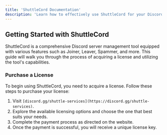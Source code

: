 ```yaml
---
title: 'ShuttleCord Documentation'
description: 'Learn how to effectively use ShuttleCord for your Discord server management.'
---
```


## Getting Started with ShuttleCord

ShuttleCord is a comprehensive Discord server management tool equipped with various features such as Joiner, Leaver, Spammer, and more. This guide will walk you through the process of acquiring a license and utilizing the tool's capabilities.

### Purchase a License

To begin using ShuttleCord, you need to acquire a license. Follow these steps to purchase your license:

1. Visit `[discord.gg/shuttle-services](https://discord.gg/shuttle-services)`.
2. Explore the available licensing options and choose the one that best suits your needs.
3. Complete the payment process as directed on the website.
4. Once the payment is successful, you will receive a unique license key.
